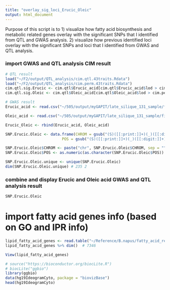 ```yaml
---
title: "overlay_sig_loci_Erucic_Oleic"
output: html_document
---
```


Purpose of this script is to 
1) visualize how fatty acid biosynthesis and metabolic related genes overlay with the significant SNPs that I identified from QTL and GWAS analysis. 
2) visualize how previous identified loci overlay with the significant SNPs and loci that I identified from GWAS and QTL analysis. 

### import GWAS and QTL analysis CIM result 
```r
# QTL result 
load("~/F2/output/QTL_analysis/cim.qtl.43traits.Rdata")
load("~/F2/output/QTL_analysis/cim.perm.43traits.Rdata")
cim.qtl.sig.Erucic <- cim.qtl$Erucic_acid[cim.qtl$Erucic_acid$lod > cim.perm$Erucic_acid,]
cim.qtl.sig.Oleic <- cim.qtl$Oleic_acid[cim.qtl$Oleic_acid$lod > cim.perm$Oleic_acid,]

# GWAS result 
Erucic_acid <- read.csv("~/505/output/myGAPIT/late_silique_131_sample/filter_by_het/GAPIT..Erucic_acid.GWAS.Results.csv", header = T)

Oleic_acid <- read.csv("~/505/output/myGAPIT/late_silique_131_sample/filter_by_het/GAPIT..Oleic_acid.GWAS.Results.csv", header = T) 

Erucic_Oleic <- rbind(Erucic_acid, Oleic_acid)

SNP.Erucic.Oleic <- data.frame(CHROM = gsub("(S)([[:print:]]+)(_)([[:digit:]]+)", "\\2", Erucic_Oleic[Erucic_Oleic$P.value < 0.00001,]$SNP), 
                         POS = gsub("(S)([[:print:]]+)(_)([[:digit:]]+)", "\\4", Erucic_Oleic[Erucic_Oleic$P.value < 0.00001,]$SNP)) 

SNP.Erucic.Oleic$CHROM <- paste("chr", SNP.Erucic.Oleic$CHROM, sep = "")
SNP.Erucic.Oleic$POS <- as.numeric(as.character(SNP.Erucic.Oleic$POS))

SNP.Erucic.Oleic.unique <- unique(SNP.Erucic.Oleic)
dim(SNP.Erucic.Oleic.unique) # 235 2 
```

### combine and display Erucic and Oleic acid GWAS and QTL analysis result 
```r
SNP.Erucic.Oleic 
```

# import fatty acid genes info (based on GO and IPR info)
```r
lipid_fatty_acid_genes <- read.table("~/Reference/B.napus/fatty_acid_related/lipid_fatty_acid_genes", header = F, stringsAsFactors = FALSE)
lipid_fatty_acid_genes %>% dim()  # 7346 

View(lipid_fatty_acid_genes) 
```

```r
# source("https://bioconductor.org/biocLite.R")
# biocLite("ggbio")
library(ggbio)
data(hg19IdeogramCyto, package = "biovizBase")
head(hg19IdeogramCyto)
```

